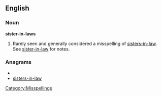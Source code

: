 ==English==

===Noun===
'''sister-in-laws'''

# Rarely seen and generally considered a misspelling of [[sisters-in-law]].  See [[sister-in-law]] for notes.

===Anagrams===
* {{alphagram|aeiilnrssstw}}
* [[sisters-in-law#English|sisters-in-law]]

[[Category:Misspellings]]